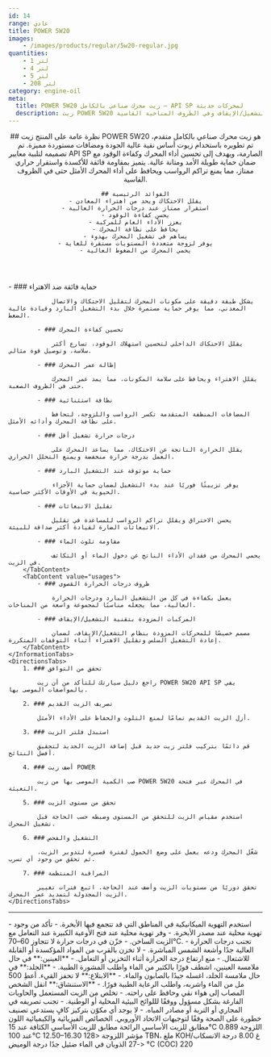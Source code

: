 ```yaml
---
id: 14
range: عادي
title: POWER 5W20
images:
    - /images/products/regular/5w20-regular.jpg
quantities:
    - 1 لتر
    - 4 لتر
    - 5 لتر
    - 208 لتر
category: engine-oil
meta:
  title: POWER 5W20 زيت محرك صناعي بالكامل – API SP لمحركات حديثة
  description: زيت POWER 5W20 الصناعي بالكامل عالي الأداء، مصمم لتحسين كفاءة الوقود، حماية المحرك، وأداء ممتاز عند التشغيل البارد، مثالي للمركبات المزودة بتقنية التشغيل/الإيقاف وفي الظروف المناخية القاسية.
---
```


<Header>
    ## نظرة عامة على المنتج
    زيت POWER 5W20 هو زيت محرك صناعي بالكامل متقدم، تم تطويره باستخدام زيوت أساس نقية عالية الجودة ومضافات مستوردة مميزة. تم تصميمه لتلبية معايير API SP الصارمة، ويهدف إلى تحسين أداء المحرك وكفاءة الوقود مع ضمان حماية طويلة الأمد ومتانة عالية. يتميز بمقاومة فائقة للأكسدة واستقرار حراري ممتاز، مما يمنع تراكم الرواسب ويحافظ على أداء المحرك الأمثل حتى في الظروف القاسية.

    ## الفوائد الرئيسية
    - يقلل الاحتكاك ويحد من اهتراء المعادن
    - استقرار ممتاز عند درجات الحرارة العالية
    - يحسن كفاءة الوقود
    - يعزز الأداء العام للمركبة
    - يحافظ على نظافة المحرك
    - يساهم في تشغيل المحرك بهدوء
    - يوفر لزوجة متعددة المستويات مستقرة للغاية
    - يحمي المحرك من الضغوط العالية
</Header>

<Section>
    <InformationTabs>
        <TabContent value="core">
            - ### حماية فائقة ضد الاهتراء

                يشكل طبقة دقيقة على مكونات المحرك لتقليل الاحتكاك والاتصال المعدني، مما يوفر حماية مستمرة خلال بدء التشغيل البارد وقيادة عالية الضغط.

            - ### تحسين كفاءة المحرك

                يقلل الاحتكاك الداخلي لتحسين استهلاك الوقود، تسارع أكثر سلاسة، وتوصيل قوة مثالي.

            - ### إطالة عمر المحرك

                يقلل الاهتراء ويحافظ على سلامة المكونات، مما يمد عمر المحرك حتى في الظروف الصعبة.
    
            - ### نظافة استثنائية

                المضافات المنظفة المتقدمة تكسر الرواسب واللزوجة، لتحافظ على نظافة المحرك وأدائه الأمثل.
    
            - ### درجات حرارة تشغيل أقل

                يقلل الحرارة الناتجة عن الاحتكاك، مما يساعد المحرك على العمل بدرجة حرارة منخفضة ويمنع التحلل الحراري.
    
            - ### حماية موثوقة عند التشغيل البارد

                يوفر تزييتًا فوريًا عند بدء التشغيل لضمان حماية الأجزاء الحيوية في الأوقات الأكثر حساسية. 
    
            - ### تقليل الانبعاثات

                يحسن الاحتراق ويقلل تراكم الرواسب للمساعدة في تقليل الانبعاثات الضارة لقيادة أكثر صداقة للبيئة.
    
            - ### مقاومة تلوث الماء

                يحمي المحرك من فقدان الأداء الناتج عن دخول الماء أو التكاثف في الزيت.
        </TabContent>
        <TabContent value="usages">
            - ### ظروف درجات الحرارة القصوى

                يعمل بكفاءة في كل من التشغيل البارد ودرجات الحرارة العالية، مما يجعله مناسبًا لمجموعة واسعة من المناخات.

            - ### المركبات المزودة بتقنية التشغيل/الإيقاف

                مصمم خصيصًا للمحركات المزودة بنظام التشغيل/الإيقاف، لضمان إعادة التشغيل السلس وتقليل الاهتراء أثناء التوقفات المتكررة.
        </TabContent>
    </InformationTabs>
    <DirectionsTabs>
        1. ### تحقق من التوافق
    
            راجع دليل سيارتك للتأكد من أن زيت POWER 5W20 API SP يفي بالمواصفات الموصى بها.
   
        2. ### تصريف الزيت القديم
    
            أزل الزيت القديم تمامًا لمنع التلوث والحفاظ على الأداء الأمثل.
   
        3. ### استبدل فلتر الزيت
    
            قم دائمًا بتركيب فلتر زيت جديد قبل إضافة الزيت الجديد لتحقيق أفضل النتائج.
   
        4. ### أضف زيت POWER
    
            صب الكمية الموصى بها من زيت POWER 5W20 في المحرك عبر فتحة التعبئة.
   
        5. ### تحقق من مستوى الزيت
    
            استخدم مقياس الزيت للتحقق من المستوى وضبطه حسب الحاجة قبل تشغيل المحرك.
   
        6. ### التشغيل والفحص
    
            شغّل المحرك ودعه يعمل على وضع الخمول لفترة قصيرة لتدوير الزيت، ثم تحقق من وجود أي تسرب.
   
        7. ### المراقبة المنتظمة
    
            تحقق دوريًا من مستويات الزيت وأضف عند الحاجة. اتبع فترات تغيير الزيت المجدولة لتمديد عمر المحرك.
    </DirectionsTabs>
</Section>

***

<Section>
    <SafetyTabs>
        <TabContent value="handling">
            - استخدم التهوية الميكانيكية في المناطق التي قد تتجمع فيها الأبخرة.
            - تأكد من وجود تهوية محلية عند مصدر الأبخرة.
            - وفر تهوية محلية عند فتح الأوعية الكبيرة عند التعامل مع الزيت الساخن.
            - خزّن في درجات حرارة لا تتجاوز 60–70°C.
            - تجنب درجات الحرارة العالية جدًا وأشعة الشمس المباشرة.
            - لا تخزن بالقرب من المواد المؤكسدة أو القابلة للاشتعال.
            - منع ارتفاع درجة الحرارة أثناء التخزين أو التعامل.
        </TabContent>
        <TabContent value="first-aid">
            - **العينين:** في حال ملامسة العينين، اشطف فورًا بالكثير من الماء واطلب المشورة الطبية.
            - **الجلد:** في حال ملامسة الجلد، اغسله جيدًا بالصابون والماء.
            - **الابتلاع:** لا تحفز القيء. أعطِ 500 مل من الماء واشربه، واطلب الرعاية الطبية فورًا.
            - **الاستنشاق:** انقل الشخص المصاب إلى هواء نقي وحافظ على راحته.
        </TabContent>
        <TabContent value="disposal">
            - تخلص من الزيت المستعمل والحاويات الفارغة بشكل مسؤول ووفقًا لللوائح البيئية المحلية أو الوطنية.
            - تجنب تصريفه في المجاري أو التربة أو مصادر المياه.
        </TabContent>
        <TabContent value="hazardous">
            - لا يوجد أي مكوّن بتركيز كافٍ يستدعي تصنيف خطورة على الصحة وفقًا لتوجيهات الاتحاد الأوروبي.
        </TabContent>
    </SafetyTabs>
    <Table>
    <TableHeader>
        <TableRow>
        <TableHead colSpan={2} className="text-base font-semibold">
            الخصائص الفيزيائية والكيميائية
        </TableHead>
        </TableRow>
    </TableHeader>
    <TableBody>
        <TableRow>
        <TableCell>اللون</TableCell>
        <TableCell>مطابق للزيت الأساسي</TableCell>
        </TableRow>
        <TableRow>
        <TableCell>الرائحة</TableCell>
        <TableCell>مطابق للزيت الأساسي</TableCell>
        </TableRow>
        <TableRow>
        <TableCell>الكثافة عند 15°C</TableCell>
        <TableCell>0.889</TableCell>
        </TableRow>
        <TableRow>
        <TableCell>اللزوجة عند 100°C</TableCell>
        <TableCell>12.50–16.30</TableCell>
        </TableRow>
        <TableRow>
        <TableCell>مؤشر اللزوجة</TableCell>
        <TableCell>&lt;128</TableCell>
        </TableRow>
        <TableRow>
        <TableCell>TBN، ملغ KOH/غ</TableCell>
        <TableCell>8.00</TableCell>
        </TableRow>
        <TableRow>
        <TableCell>درجة الانسكاب</TableCell>
        <TableCell>&lt;-27</TableCell>
        </TableRow>
        <TableRow>
        <TableCell>الذوبان في الماء</TableCell>
        <TableCell>ضئيل جدًا</TableCell>
        </TableRow>
        <TableRow>
        <TableCell>درجة الوميض °C (COC)</TableCell>
        <TableCell>220</TableCell>
        </TableRow>
    </TableBody>
    </Table>
</Section>
